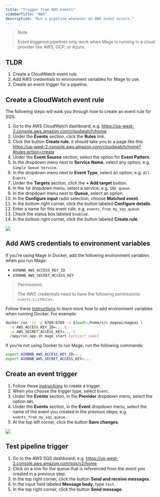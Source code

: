 ```yaml
---
title: "Trigger from AWS events"
sidebarTitle: "AWS"
description: "Run a pipeline whenever an AWS event occurs."
---
```


> Note
>
> Event triggered pipelines only work when Mage is running in a cloud provider like AWS, GCP, or Azure.

## TLDR

1. Create a CloudWatch event rule.
1. Add AWS credentials to environment variables for Mage to use.
1. Create an event trigger for a pipeline.

## Create a CloudWatch event rule

The following steps will walk you through how to create an event rule for SQS.

1. Go to the AWS CloudWatch dashboard; e.g. https://us-west-2.console.aws.amazon.com/cloudwatch/home
1. Under the <b>Events</b> section, click the <b>Rules</b> link.
1. Click the button <b>Create rule</b>; it should take you to a page like this https://us-west-2.console.aws.amazon.com/cloudwatch/home?#rules:action=create
1. Under the <b>Event Source</b> section, select the option for <b>Event Pattern</b>.
1. In the dropdown menu next to <b>Service Name</b>, select any option; e.g. `Simple Queue Service`.
1. In the dropdown menu next to <b>Event Type</b>, select an option; e.g. `All Events`.
1. Under the <b>Targets</b> section, click the <b>+ Add target</b> button.
1. In the 1st dropdown menu, select a service; e.g. `SQS queue`.
1. In the dropdown menu next to <b>Queue</b>, select an option.
1. In the <b>Configure input</b> radio selection, choose <b>Matched event</b>.
1. In the bottom right corner, click the button labeled <b>Configure details</b>.
1. Enter a name for this event rule; e.g. `events_from_my_sqs_queue`.
1. Check the status box labeled `Enabled`.
1. In the bottom right corner, click the button labeled <b>Create rule</b>.

![](https://github.com/mage-ai/assets/blob/main/guides/triggers/events/create-event.png?raw=true)

## Add AWS credentials to environment variables

If you’re using Mage in Docker, add the following environment variables when you run
Mage:

- `AIRBNB_AWS_ACCESS_KEY_ID`
- `AIRBNB_AWS_SECRET_ACCESS_KEY`

> Permissions
>
> The AWS credentials need to have the following permissions: `events:ListRules`.

Follow these [instructions](/getting-started/setup#environment-variables)
to learn more how to add environment variables when running Docker. For example:

```bash
docker run -it -p 6789:6789 -v $(pwd):/home/src mageai/mageai \
  -e AWS_ACCESS_KEY_ID=... \
  -e AWS_SECRET_ACCESS_KEY=... \
  /app/run_app.sh mage start [project_name]
```

If you’re not using Docker to run Mage, run the following commands:

```bash
export AIRBNB_AWS_ACCESS_KEY_ID=...
export AIRBNB_AWS_SECRET_ACCESS_KEY=...
```

## Create an event trigger

1. Follow these [instructions](/design/data-pipeline-management#create-trigger)
to create a trigger.
1. When you choose the trigger type, select `Event`.
1. Under the <b>Events</b> section, in the <b>Provider</b> dropdown menu, select the option `AWS`.
1. Under the <b>Events</b> section, in the <b>Event</b> dropdown menu, select the name of the event
you created in the previous steps; e.g. `events_from_my_sqs_queue`.
1. At the top left corner, click the button <b>Save changes</b>.

![](https://github.com/mage-ai/assets/blob/main/guides/triggers/events/create-trigger.png?raw=true)

## Test pipeline trigger

1. Go to the AWS SQS dashboard; e.g. https://us-west-2.console.aws.amazon.com/sqs/v2/home
1. Click on a row for the queue that is referenced from the event you created in a previous step.
1. In the top right corner, click the button <b>Send and receive messages</b>.
1. In the input field labeled <b>Message body</b>, type `test`.
1. In the top right corner, click the button <b>Send message</b>.
